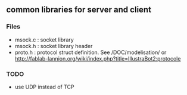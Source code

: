 == common libraries for server and client ==

=== Files ===
* msock.c : socket library
* msock.h : socket library header
* proto.h : protocol struct definition. See /DOC/modelisation/ or http://fablab-lannion.org/wiki/index.php?title=IllustraBot2:protocole

=== TODO ===
* use UDP instead of TCP

